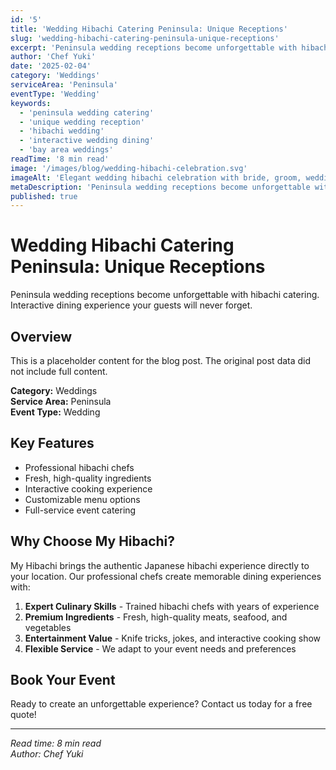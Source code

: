```yaml
---
id: '5'
title: 'Wedding Hibachi Catering Peninsula: Unique Receptions'
slug: 'wedding-hibachi-catering-peninsula-unique-receptions'
excerpt: 'Peninsula wedding receptions become unforgettable with hibachi catering. Interactive dining experience your guests will never forget.'
author: 'Chef Yuki'
date: '2025-02-04'
category: 'Weddings'
serviceArea: 'Peninsula'
eventType: 'Wedding'
keywords:
  - 'peninsula wedding catering'
  - 'unique wedding reception'
  - 'hibachi wedding'
  - 'interactive wedding dining'
  - 'bay area weddings'
readTime: '8 min read'
image: '/images/blog/wedding-hibachi-celebration.svg'
imageAlt: 'Elegant wedding hibachi celebration with bride, groom, wedding party, floral decorations, unity candles, and chef performance'
metaDescription: 'Peninsula wedding receptions become unforgettable with hibachi catering. Interactive dining experience your guests will never forget.'
published: true
---
```


# Wedding Hibachi Catering Peninsula: Unique Receptions

Peninsula wedding receptions become unforgettable with hibachi catering. Interactive dining experience your guests will never forget.

## Overview

This is a placeholder content for the blog post. The original post data did not include full content.

**Category:** Weddings  
**Service Area:** Peninsula  
**Event Type:** Wedding

## Key Features

- Professional hibachi chefs
- Fresh, high-quality ingredients
- Interactive cooking experience
- Customizable menu options
- Full-service event catering

## Why Choose My Hibachi?

My Hibachi brings the authentic Japanese hibachi experience directly to your location. Our professional chefs create memorable dining experiences with:

1. **Expert Culinary Skills** - Trained hibachi chefs with years of experience
2. **Premium Ingredients** - Fresh, high-quality meats, seafood, and vegetables
3. **Entertainment Value** - Knife tricks, jokes, and interactive cooking show
4. **Flexible Service** - We adapt to your event needs and preferences

## Book Your Event

Ready to create an unforgettable experience? Contact us today for a free quote!

---

*Read time: 8 min read*  
*Author: Chef Yuki*

